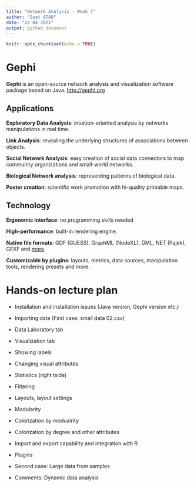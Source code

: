 ```yaml
---
title: "Network Analysis - Week 7"
author: "Suat ATAN"
date: "22 04 2021"
output: github_document
---
```


```r
knitr::opts_chunk$set(echo = TRUE)
```

# Gephi

**Gephi** is an open-source network analysis and visualization software package based on Java. <http://gephi.org>

## **Applications**

**Exploratory Data Analysis**: intuition-oriented analysis by networks manipulations in real time.

**Link Analysis**: revealing the underlying structures of associations between objects.

**Social Network Analysis**: easy creation of social data connectors to map community organizations and small-world networks.

**Biological Network analysis**: representing patterns of biological data.

**Poster creation**: scientific work promotion with hi-quality printable maps.

## **Technology**

**Ergonomic interface**: no programming skills needed

**High-performance**: built-in rendering engine.

**Native file formats**: GDF (GUESS), GraphML (NodeXL), GML, NET (Pajek), GEXF and [more](https://gephi.org/users/supported-graph-formats/).

**Customizable by plugins**: layouts, metrics, data sources, manipulation tools, rendering presets and more.

# Hands-on lecture plan

-   Installation and installation issues (Java version, Gephi version etc.)

```{=html}
<!-- -->
```
-   Importing data (First case: small data 02.csv)

-   Data Laboratory tab

-   Visualization tab

-   Showing labels

-   Changing visual attributes

-   Statistics (right tside)

-   Filtering

-   Layouts, layout settings

-   Modularity

-   Colorization by modualrity

-   Colorization by degree and other attributes

-   Import and export capability and integration with R

-   Plugins

-   Second case: Large data from samples

-   Comments: Dynamic data analysis
